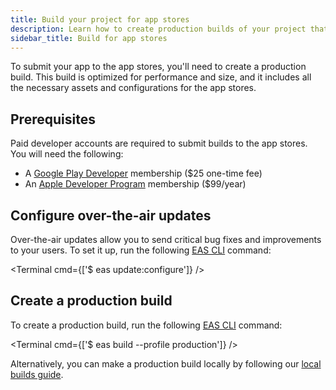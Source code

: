 ```yaml
---
title: Build your project for app stores
description: Learn how to create production builds of your project that are ready for the app stores.
sidebar_title: Build for app stores
---
```



To submit your app to the app stores, you'll need to create a production build. This build is optimized for performance and size, and it includes all the necessary assets and configurations for the app stores.

## Prerequisites

Paid developer accounts are required to submit builds to the app stores. You will need the following:

- A [Google Play Developer](https://play.google.com/apps/publish/signup/) membership ($25 one-time fee)
- An [Apple Developer Program](https://developer.apple.com/programs) membership ($99/year)

## Configure over-the-air updates

Over-the-air updates allow you to send critical bug fixes and improvements to your users. To set it up, run the following [EAS CLI](/develop/tools/#eas-cli) command:

<Terminal cmd={['$ eas update:configure']} />

## Create a production build

To create a production build, run the following [EAS CLI](/develop/tools/#eas-cli) command:

<Terminal cmd={['$ eas build --profile production']} />

Alternatively, you can make a production build locally by following our [local builds guide](/build-reference/local-builds/).

